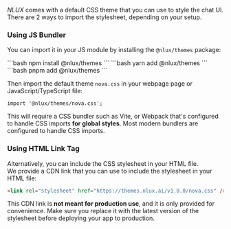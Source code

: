 
_NLUX_ comes with a default CSS theme that you can use to style the chat UI.
There are 2 ways to import the stylesheet, depending on your setup.

### Using JS Bundler

You can import it in your JS module by installing the `@nlux/themes` package:

<Tabs groupId="package" queryString>
    <TabItem value="npm" label="NPM">
        ```bash
        npm install @nlux/themes
        ```
    </TabItem>
    <TabItem value="yarn" label="Yarn">
        ```bash
        yarn add @nlux/themes
        ```
    </TabItem>
    <TabItem value="pnpm" label="PNPM">
        ```bash
        pnpm add @nlux/themes
        ```
    </TabItem>
</Tabs>

Then import the default theme `nova.css` in your webpage page or JavaScript/TypeScript file:

```tsx
import '@nlux/themes/nova.css';
```

This will require a CSS bundler such as Vite, or Webpack that's configured to handle CSS imports **for global
styles**. Most modern bundlers are configured to handle CSS imports.

### Using HTML Link Tag

Alternatively, you can include the CSS stylesheet in your HTML file.<br />
We provide a CDN link that you can use to include the stylesheet in your HTML file:

```html
<link rel="stylesheet" href="https://themes.nlux.ai/v1.0.0/nova.css" />
```

This CDN link is **not meant for production use**, and it is only provided for convenience.
Make sure you replace it with the latest version of the stylesheet before deploying your app to production.
